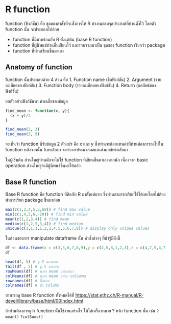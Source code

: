 # **R function**

function (ฟังก์ชัน) คือ ชุดของคำสั่งที่จะสั่งการให้ R ทำงานตามจุดประสงค์ที่ท่านตั้งไว้ โดยตัว function นั้น จะประกอบไปด้วย

-   function ที่มีมาพร้อมกับ R ตั้งแต่ต้น (base R function)
-   function ที่ผู้นิพนธ์ท่านอื่นเขียนไว้ และรวบรวมมาเป็น ชุดของ function เรียกว่า package
-   function ที่ท่านเขียนขึ้นมาเอง

## Anatomy of function

function นั้นประกอบด้วย 4 ส่วน คือ 1. Function name (ชื่อฟังก์ชัน) 2. Argument (รายละเอียดของฟังก์ชัน) 3. Function body (รายละเอียดของฟังก์ชัน) 4. Return (ผลลัพธ์ของฟังก์ชัน)

ยกตัวอย่างฟังก์ชันหา ค่าเฉลี่ยของข้อมูล

```r
find_mean <- function(x, y){
  (x + y)/2
}

find_mean(2, 3)
find_mean(3, 5)
```

จะเห็นว่า function นี่รับข้อมูล 2 ตัวแปร คือ x และ y ซึ่งท่านจะต้องแทนค่าที่ท่านต้องการลงไปใน function หลังจากนั้น function จะทำการประมวลผลและส่งผลลัพธ์กลับมา

ในผู้เริ่มต้น ส่วนใหญ่ท่านมักจะไม่ใช้ function ที่เขียนขึ้นมาเองมากนัก เนื่องจาก basic operation ส่วนใหญ่จะมีผู้นิพนธ์ขึ้นมาให้แล้ว

## Base R function

Base R function คือ function ที่ติดกับ R มาตั้งแต่แรก ซึ่งท่านสามารถเรียกใช้ได้เลยโดยไม่ต้องทำการเรียก package ขึ้นมาก่อน

```r
max(c(1,2,4,5,5,68)) # find max value
min(c(1,4,5,6,-20)) # find min value
mean(c(1,2,3,4)) # find mean
median(c(1,2,5,3,4)) # find median
unique(c(1,1,1,1,2,2,4,5,5,6,7,8)) # display only unique values
```

ในส่วนของการ manipulate dataframe นั้น คำสั่งต่างๆ ที่น่ารู้มีดังนี้

```r
df <- data.frame(x = c(3,3,6,7,8,9),y = c(2,5,8,1,2,3),z = c(4,7,9,4,7,8))
df

head(df, 5) # ดู 5 แถวแรก
tail(df , 5) # ดู 5 แถวล่าง
rowMeans(df) # หาค่า mean แต่ละแถว
colMeans(df) # หาค่า mean แต่ละ columns
rownames(df) # ชื่อแถว
colnames(df) # ชื่อ column
```

สามารถดู base R function ทั้งหมดได้ที่ <https://stat.ethz.ch/R-manual/R-devel/library/base/html/00Index.html>

ถ้าท่านต้องการดูว่า function นั้นใช้งานอย่างไร ให้ใส่เครื่องหมาย ? หน้า function นั้น เช่น `?mean()` `?colSums()`
